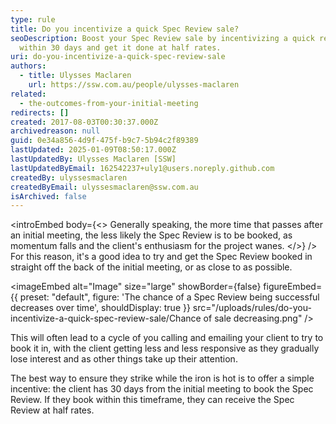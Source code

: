 ```yaml
---
type: rule
title: Do you incentivize a quick Spec Review sale?
seoDescription: Boost your Spec Review sale by incentivizing a quick review
  within 30 days and get it done at half rates.
uri: do-you-incentivize-a-quick-spec-review-sale
authors:
  - title: Ulysses Maclaren
    url: https://ssw.com.au/people/ulysses-maclaren
related:
  - the-outcomes-from-your-initial-meeting
redirects: []
created: 2017-08-03T00:30:37.000Z
archivedreason: null
guid: 0e34a856-4d9f-475f-b9c7-5b94c2f89389
lastUpdated: 2025-01-09T08:50:17.000Z
lastUpdatedBy: Ulysses Maclaren [SSW]
lastUpdatedByEmail: 162542237+uly1@users.noreply.github.com
createdBy: ulyssesmaclaren
createdByEmail: ulyssesmaclaren@ssw.com.au
isArchived: false
---
```


<introEmbed
  body={<>
Generally speaking, the more time that passes after an initial meeting, the less likely the Spec Review is to be booked, as momentum falls and the client's enthusiasm for the project wanes.
  </>}
/>
For this reason, it's a good idea to try and get the Spec Review booked in straight off the back of the initial meeting, or as close to as possible.


<imageEmbed
  alt="Image"
  size="large"
  showBorder={false}
  figureEmbed={{
    preset: "default",
    figure: 'The chance of a Spec Review being successful decreases over time',
    shouldDisplay: true
  }}
  src="/uploads/rules/do-you-incentivize-a-quick-spec-review-sale/Chance of sale decreasing.png"
/>

This will often lead to a cycle of you calling and emailing your client to try to book it in, with the client getting less and less responsive as they gradually lose interest and as other things take up their attention.

The best way to ensure they strike while the iron is hot is to offer a simple incentive: the client has 30 days from the initial meeting to book the Spec Review. If they book within this timeframe, they can receive the Spec Review at half rates.
